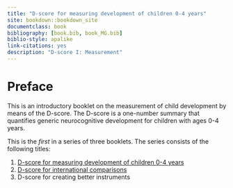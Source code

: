 --- 
title: "D-score for measuring development of children 0-4 years"
site: bookdown::bookdown_site
documentclass: book
bibliography: [book.bib, book_MG.bib]
biblio-style: apalike
link-citations: yes
description: "D-score I: Measurement"
---

# Preface {-}

This is an introductory booklet on the measurement of child
development by means of the D-score. The D-score is a one-number
summary that quantifies generic neurocognitive development for
children with ages 0-4 years.

This is the *first* in a series of three booklets. The series consists
of the following titles:

1. [D-score for measuring development of children 0-4 years](https://stefvanbuuren.github.io/dbook1/)
2. [D-score for international comparisons](https://stefvanbuuren.github.io/dbook2/)
3. D-score for creating better instruments

